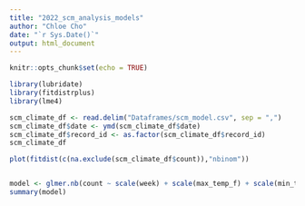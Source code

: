 ```yaml
---
title: "2022_scm_analysis_models"
author: "Chloe Cho"
date: "`r Sys.Date()`"
output: html_document
---
```


```r
knitr::opts_chunk$set(echo = TRUE)

library(lubridate)
library(fitdistrplus)
library(lme4)

```

```r

scm_climate_df <- read.delim("Dataframes/scm_model.csv", sep = ",")
scm_climate_df$date <- ymd(scm_climate_df$date)
scm_climate_df$record_id <- as.factor(scm_climate_df$record_id)
scm_climate_df

```

```r

plot(fitdist(c(na.exclude(scm_climate_df$count)),"nbinom"))

```

```r



```

```r

model <- glmer.nb(count ~ scale(week) + scale(max_temp_f) + scale(min_temp_f) + scale(rain_inches) + (1 | record_id), data = scm_climate_df)
summary(model)

```